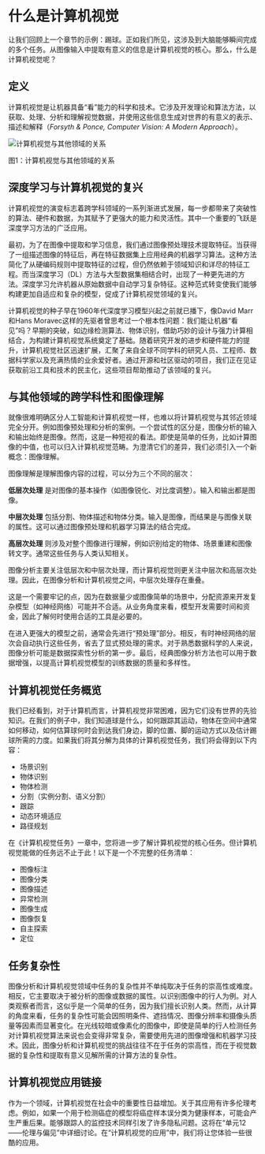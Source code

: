 # 什么是计算机视觉

让我们回顾上一个章节的示例：踢球。正如我们所见，这涉及到大脑能够瞬间完成的多个任务。从图像输入中提取有意义的信息是计算机视觉的核心。那么，什么是计算机视觉呢？

## 定义

计算机视觉是让机器具备“看”能力的科学和技术。它涉及开发理论和算法方法，以获取、处理、分析和理解视觉数据，并使用这些信息生成对世界的有意义的表示、描述和解释（*Forsyth & Ponce, Computer Vision: A Modern Approach*）。

<div class="flex justify-center">
    <img src="https://huggingface.co/datasets/hf-vision/course-assets/resolve/743a2a115b53f258c9e6bc7744534d9e03b8a124/CV_in_defintiion.png" alt="计算机视觉与其他领域的关系">
<p>图1：计算机视觉与其他领域的关系</p>
</div>

## 深度学习与计算机视觉的复兴

计算机视觉的演变标志着跨学科领域的一系列渐进式发展，每一步都带来了突破性的算法、硬件和数据，为其赋予了更强大的能力和灵活性。其中一个重要的飞跃是深度学习方法的广泛应用。

最初，为了在图像中提取和学习信息，我们通过图像预处理技术提取特征。当获得了一组描述图像的特征后，再在特征数据集上应用经典的机器学习算法。这种方法简化了从硬编码规则中提取特征的过程，但仍然依赖于领域知识和详尽的特征工程。而当深度学习（DL）方法与大型数据集相结合时，出现了一种更先进的方法。深度学习允许机器从原始数据中自动学习复杂特征。这种范式转变使我们能够构建更加自适应和复杂的模型，促成了计算机视觉领域的复兴。

计算机视觉的种子早在1960年代深度学习模型兴起之前就已播下，像David Marr和Hans Moravec这样的先驱者曾思考过一个根本性问题：我们能让机器“看见”吗？早期的突破，如边缘检测算法、物体识别，借助巧妙的设计与强力计算相结合，为构建计算机视觉系统奠定了基础。随着研究开发的进步和硬件能力的提升，计算机视觉社区迅速扩展，汇聚了来自全球不同学科的研究人员、工程师、数据科学家以及充满热情的业余爱好者。通过开源和社区驱动的项目，我们正在见证获取前沿工具和技术的民主化，这些项目帮助推动了该领域的复兴。

## 与其他领域的跨学科性和图像理解

就像很难明确区分人工智能和计算机视觉一样，也难以将计算机视觉与其邻近领域完全分开。例如图像预处理和分析的案例。一个尝试性的区分是，图像分析的输入和输出始终是图像。然而，这是一种短视的看法。即使是简单的任务，比如计算图像的中值，也可以归入计算机视觉范畴。为澄清它们的差异，我们必须引入一个新概念：图像理解。

图像理解是理解图像内容的过程，可以分为三个不同的层次：

**低层次处理** 是对图像的基本操作（如图像锐化、对比度调整）。输入和输出都是图像。

**中层次处理** 包括分割、物体描述和物体分类。输入是图像，而结果是与图像关联的属性。这可以通过图像预处理和机器学习算法的结合完成。

**高层次处理** 则涉及对整个图像进行理解，例如识别给定的物体、场景重建和图像转文字。通常这些任务与人类认知相关。

图像分析主要关注低层次和中层次处理，而计算机视觉则更关注中层次和高层次处理。因此，在图像分析和计算机视觉之间，中层次处理存在重叠。

这是一个需要牢记的点，因为在数据量少或图像简单的场景中，分配资源来开发复杂模型（如神经网络）可能并不合适。从业务角度来看，模型开发需要时间和资金，因此了解何时使用合适的工具是必要的。

在进入更强大的模型之前，通常会先进行“预处理”部分。相反，有时神经网络的层次会自动执行这些任务，省去了显式预处理的需求。对于熟悉数据科学的人来说，图像分析可能是数据探索性分析的第一步。最后，经典图像分析方法也可以用于数据增强，以提高计算机视觉模型的训练数据的质量和多样性。

## 计算机视觉任务概览

我们已经看到，对于计算机而言，计算机视觉非常困难，因为它们没有世界的先验知识。在我们的例子中，我们知道球是什么，如何跟踪其运动，物体在空间中通常如何移动，如何估算球何时会到达我们身边，脚的位置、脚的运动方式以及估计踢球所需的力度。如果我们将其分解为具体的计算机视觉任务，我们将会得到以下内容：
  - 场景识别
  - 物体识别
  - 物体检测
  - 分割（实例分割、语义分割）
  - 跟踪
  - 动态环境适应
  - 路径规划

在《计算机视觉任务》一章中，您将进一步了解计算机视觉的核心任务。但计算机视觉能做的任务远不止于此！以下是一个不完整的任务清单：
  - 图像标注
  - 图像分类
  - 图像描述
  - 异常检测
  - 图像生成
  - 图像恢复
  - 自主探索
  - 定位

## 任务复杂性

图像分析和计算机视觉领域中任务的复杂性并不单纯取决于任务的崇高性或难度。相反，它主要取决于被分析的图像或数据的属性。以识别图像中的行人为例。对人类观察者而言，这似乎是一个简单的任务，因为我们擅长识别人类。然而，从计算的角度来看，任务的复杂性可能会因照明条件、遮挡情况、图像分辨率和摄像头质量等因素而显著变化。在光线较暗或像素化的图像中，即使是简单的行人检测任务对计算机视觉算法来说也会变得非常复杂，需要使用先进的图像增强和机器学习技术。因此，图像分析和计算机视觉的挑战往往不在于任务的崇高性，而在于视觉数据的复杂性和提取有意义见解所需的计算方法的复杂性。

## 计算机视觉应用链接

作为一个领域，计算机视觉在社会中的重要性日益增加。关于其应用有许多伦理考虑。例如，如果一个用于检测癌症的模型将癌症样本误分类为健康样本，可能会产生严重后果。能够跟踪人的监控技术同样引发了许多隐私问题。这将在“单元12——伦理与偏见”中详细讨论。在“计算机视觉的应用”中，我们将让您体验一些很酷的应用。